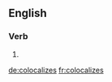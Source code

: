 ==English==

===Verb===
{{head|en}}

# {{en-third-person singular of|colocalize}}

[[de:colocalizes]]
[[fr:colocalizes]]